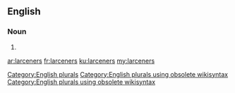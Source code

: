 ==English==

===Noun===
{{head|en}}

# {{plural of|larcener}}

[[Category:English plurals]][[Category:English plurals using obsolete wikisyntax]][[Category:English plurals using obsolete wikisyntax]]

[[ar:larceners]]
[[fr:larceners]]
[[ku:larceners]]
[[my:larceners]]